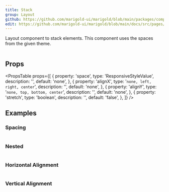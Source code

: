 ```yaml
---
title: Stack
group: Layout
github: https://github.com/marigold-ui/marigold/blob/main/packages/components/src/Stack/Stack.tsx
edit: https://github.com/marigold-ui/marigold/blob/main/docs/src/pages/components/stack.mdx
---
```


Layout component to stack elements. This component uses the spaces from the given theme.

```tsx preview file=components/Stack/stack-basic.demo.tsx

```

## Props

<PropsTable
  props={[
    {
      property: 'space',
      type: 'ResponsiveStyleValue<string>',
      description: '',
      default: 'none',
    },
    {
      property: 'alignX',
      type: '`none, left, right, center`',
      description: '',
      default: 'none',
    },
    {
      property: 'alignY',
      type: '`none, top, bottom, center`',
      description: '',
      default: 'none',
    },
    {
      property: 'stretch',
      type: 'boolean',
      description: '',
      default: 'false',
    },
  ]}
/>

## Examples

### Spacing

```tsx preview file=components/Stack/stack-spacing.demo.tsx

```

### Nested

```tsx preview file=components/Stack/stack-nested.demo.tsx

```

### Horizontal Alignment

```tsx preview file=components/Stack/stack-horizontal.demo.tsx

```

### Vertical Alignment

```tsx preview file=components/Stack/stack-vertical.demo.tsx

```
